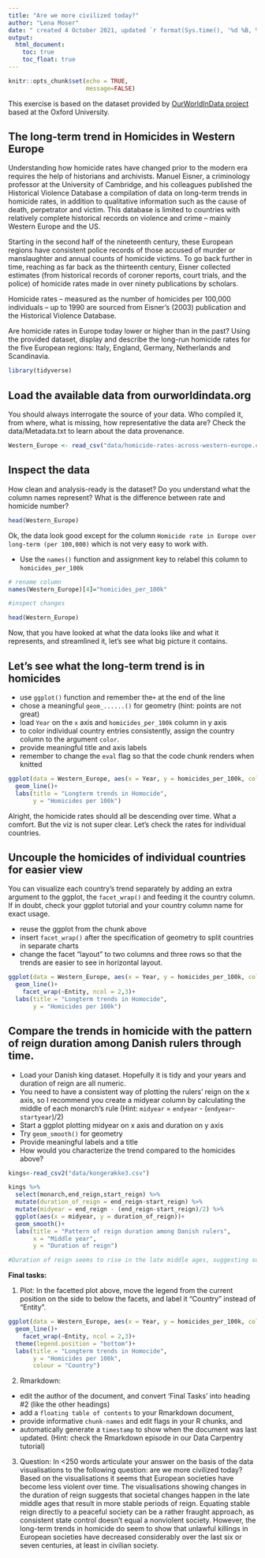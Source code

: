 ---
title: "Are we more civilized today?"
author: "Lena Moser"
date: " created 4 October 2021, updated `r format(Sys.time(), '%d %B, %Y')`"
output:
  html_document:
    toc: true
    toc_float: true
---

```{r setup, include=FALSE}
knitr::opts_chunk$set(echo = TRUE,
                      message=FALSE)
```
This exercise is based on the dataset provided by [OurWorldInData project](https://ourworldindata.org/homicides) based at the Oxford University.

## The long-term trend in Homicides in Western Europe

Understanding how homicide rates have changed prior to the modern era requires the help of historians and archivists. Manuel Eisner, a criminology professor at the University of Cambridge, and his colleagues published the Historical Violence Database \href{https://cjrc.osu.edu/research/interdisciplinary/hvd}: a compilation of data on long-term trends in homicide rates, in addition to qualitative information such as the cause of death, perpetrator and victim. This database is limited to countries with relatively complete historical records on violence and crime – mainly Western Europe and the US.

Starting in the second half of the nineteenth century, these European regions have consistent police records of those accused of murder or manslaughter and annual counts of homicide victims. To go back further in time, reaching as far back as the thirteenth century, Eisner collected estimates (from historical records of coroner reports, court trials, and the police) of homicide rates made in over ninety publications by scholars.

Homicide rates – measured as the number of homicides per 100,000 individuals – up to 1990 are sourced from Eisner’s (2003) publication and the Historical Violence Database. 

Are homicide rates in Europe today lower or higher than in the past? Using the provided dataset, display and describe the long-run homicide rates for the five European regions: Italy, England, Germany, Netherlands and Scandinavia.

```{r library}
library(tidyverse)
```

## Load the available data from ourworldindata.org

You should always interrogate the source of your data. Who compiled it, from where, what is missing, how representative the data are? Check the data/Metadata.txt to learn about the data provenance.

```{r load-data}
Western_Europe <- read_csv("data/homicide-rates-across-western-europe.csv")
```

## Inspect the data

How clean and analysis-ready is the dataset? Do you understand what the column names represent? What is the difference between rate and homicide number?

```{r inspect}
head(Western_Europe)
```

Ok, the data look good except for the column `Homicide rate in Europe over long-term (per 100,000)` which is not very easy to work with.

- Use the `names()` function and assignment key to relabel this column to `homicides_per_100k` 

```{r relabel column}
# rename column
names(Western_Europe)[4]="homicides_per_100k"

#inspect changes

head(Western_Europe)
```

Now, that you have looked at what the data looks like and what it represents, and streamlined it, let's see what big picture it contains.

## Let's see what the long-term trend is in homicides

- use `ggplot()` function and remember the`+` at the end of the line
- chose a meaningful `geom_......()`  for geometry (hint: points are not great)
- load `Year` on the `x` axis and `homicides_per_100k` column in y axis
- to color individual country entries consistently, assign the country column to the argument `color`.
- provide meaningful title and axis labels
- remember to change the `eval` flag so that the code chunk renders when knitted 

```{r, Plot Homicides, eval = TRUE}
ggplot(data = Western_Europe, aes(x = Year, y = homicides_per_100k, color = Entity))+
  geom_line()+
  labs(title = "Longterm trends in Homocide", 
       y = "Homicides per 100k")

```
Alright, the homicide rates should all be descending over time. What a comfort. But the viz is not super clear. Let's check the rates for individual countries.

## Uncouple the homicides of individual countries for easier view

You can visualize each country's trend separately by adding an extra argument to the ggplot, the `facet_wrap()` and feeding it the country column. If in doubt, check your ggplot tutorial and your country column name for exact usage.

- reuse the ggplot from the chunk above
- insert `facet_wrap()` after the specification of geometry to split countries in separate charts
- change the facet "layout" to two columns and three rows so that the trends are easier to see in horizontal layout. 


```{r Longterm Trends in Homicide, eval = TRUE}
ggplot(data = Western_Europe, aes(x = Year, y = homicides_per_100k, color = Entity))+
  geom_line()+
    facet_wrap(~Entity, ncol = 2,3)+
  labs(title = "Longterm trends in Homocide", 
       y = "Homicides per 100k")

```

## Compare the trends in homicide with the pattern of reign duration among Danish rulers through time.

- Load your Danish king dataset. Hopefully it is tidy and your years and duration of reign are all numeric.
- You need to have a consistent way of plotting the rulers' reign on the x axis, so I recommend you create a midyear column by calculating the middle of each monarch's rule (Hint: `midyear` = `endyear` - (`endyear`-`startyear`)/2)
- Start a ggplot plotting midyear on x axis and duration on y axis
- Try `geom_smooth()` for geometry 
- Provide meaningful labels and a title
- How would you characterize the trend compared to the homicides above?

```{r Reign among Danish rulers, eval = TRUE}
kings<-read_csv2("data/kongerække3.csv")

kings %>% 
  select(monarch,end_reign,start_reign) %>% 
  mutate(duration_of_reign = end_reign-start_reign) %>% 
  mutate(midyear = end_reign - (end_reign-start_reign)/2) %>% 
  ggplot(aes(x = midyear, y = duration_of_reign))+
  geom_smooth()+
  labs(title = "Pattern of reign duration among Danish rulers", 
       x = "Middle year", 
       y = "Duration of reign")

#Duration of reign seems to rise in the late middle ages, suggesting societal changes that enable rulers to remain for large parts of their lives without being removed, abdicate, or dying soon after being instated as king. 

```


**Final tasks:**

1) Plot: In the facetted plot above, move the legend from the current position on the side to below the facets, and label it "Country" instead of "Entity".

```{r Trends in Homocide per Country, eval = TRUE}
ggplot(data = Western_Europe, aes(x = Year, y = homicides_per_100k, color = Entity))+
  geom_line()+
    facet_wrap(~Entity, ncol = 2,3)+
  theme(legend.position = "bottom")+
  labs(title = "Longterm trends in Homocide", 
       y = "Homicides per 100k", 
       colour = "Country")

```

2) Rmarkdown: 

  - edit the author of the document, and convert 'Final Tasks' into heading #2 (like the other headings) 
  - add a `floating table of contents` to your Rmarkdown document, 
  - provide informative `chunk-names` and edit flags in your R chunks, and
  - automatically generate a `timestamp` to show when the document was last updated. (Hint: check the Rmarkdown episode in our Data Carpentry tutorial)

3) Question: In <250 words articulate your answer on the basis of the data visualisations to the following question: are we more civilized today?
Based on the visualisations it seems that European societies have become less violent over time. The visualisations showing changes in the duration of reign suggests that societal changes happen in the late middle ages that result in more stable periods of reign. Equating stable reign directly to a peaceful society can be a rather fraught approach, as consistent state control doesn't equal a nonviolent society. However, the long-term trends in homicide do seem to show that unlawful killings in European societies have decreased considerably over the last six or seven centuries, at least in civilian society.